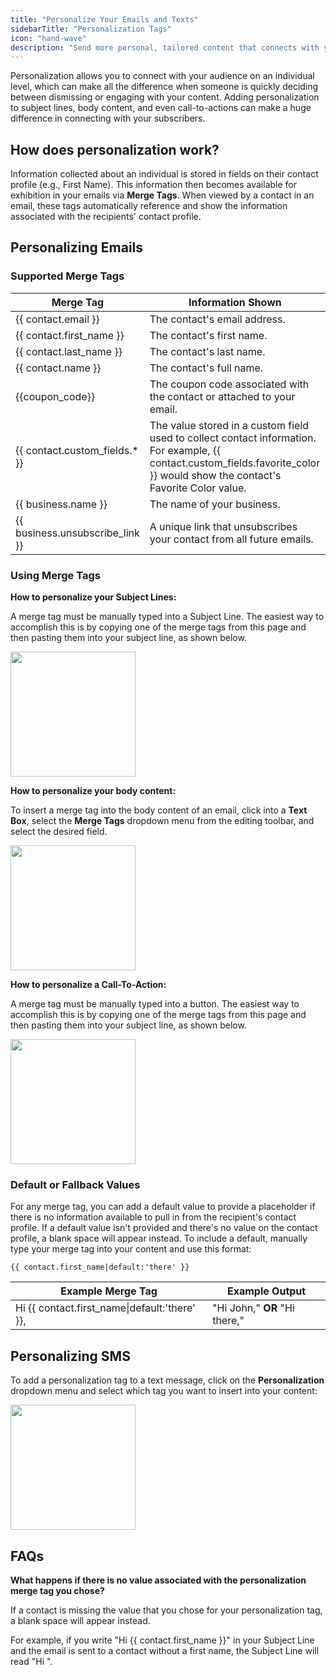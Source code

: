 ```yaml
---
title: "Personalize Your Emails and Texts"
sidebarTitle: "Personalization Tags"
icon: "hand-wave"
description: "Send more personal, tailored content that connects with your audience on an individual level."
---
```


Personalization allows you to connect with your audience on an individual level, which can make all the difference when someone is quickly deciding between dismissing or engaging with your content. Adding personalization to subject lines, body content, and even call-to-actions can make a huge difference in connecting with your subscribers.

## How does personalization work?

Information collected about an individual is stored in fields on their contact profile (e.g., First Name). This information then becomes available for exhibition in your emails via **Merge Tags**. When viewed by a contact in an email, these tags automatically reference and show the information associated with the recipients' contact profile.

## Personalizing Emails

### Supported Merge Tags

| Merge Tag                          | Information Shown                                                                                                                                                                  |
| ---------------------------------- | ---------------------------------------------------------------------------------------------------------------------------------------------------------------------------------- |
| \{\{ contact.email }}              | The contact's email address.                                                                                                                                                       |
| \{\{ contact.first\_name }}        | The contact's first name.                                                                                                                                                          |
| \{\{ contact.last\_name }}         | The contact's last name.                                                                                                                                                           |
| \{\{ contact.name }}               | The contact's full name.                                                                                                                                                           |
| \{\{coupon\_code}}                 | The coupon code associated with the contact or attached to your email.                                                                                                             |
| \{\{ contact.custom\_fields.\* }}  | The value stored in a custom field used to collect contact information. For example, \{\{ contact.custom\_fields.favorite\_color }} would show the contact's Favorite Color value. |
| \{\{ business.name }}              | The name of your business.                                                                                                                                                         |
| \{\{ business.unsubscribe\_link }} | A unique link that unsubscribes your contact from all future emails.                                                                                                               |

### Using Merge Tags

**How to personalize your Subject Lines:**

A merge tag must be manually typed into a Subject Line. The easiest way to accomplish this is by copying one of the merge tags from this page and then pasting them into your subject line, as shown below.

<img height="200" src="/images/content/merge-tag-subject-line.png" />

**How to personalize your body content:**

To insert a merge tag into the body content of an email, click into a **Text Box**, select the **Merge Tags** dropdown menu from the editing toolbar, and select the desired field. 

<img height="200" src="/images/content/merge-tag-body-content.png" />

**How to personalize a Call-To-Action:**

A merge tag must be manually typed into a button. The easiest way to accomplish this is by copying one of the merge tags from this page and then pasting them into your subject line, as shown below.

<img height="200" src="/images/content/merge-tag-cta.png" />

### Default or Fallback Values

For any merge tag, you can add a default value to provide a placeholder if there is no information available to pull in from the recipient's contact profile. If a default value isn't provided and there's no value on the contact profile, a blank space will appear instead. To include a default, manually type your merge tag into your content and use this format: 

`{{ contact.first_name|default:'there' }}`

| Example Merge Tag                                | Example Output                |
| ------------------------------------------------ | ----------------------------- |
| Hi \{\{ contact.first\_name\|default:'there' }}, | "Hi John," **OR** "Hi there," |

## Personalizing SMS

To add a personalization tag to a text message, click on the **Personalization** dropdown menu and select which tag you want to insert into your content:

<img height="200" src="/images/content/merge-tag-sms.png" />

## FAQs

<Icon icon="circle-question" /> **What happens if there is no value associated with the personalization merge tag you chose?**

If a contact is missing the value that you chose for your personalization tag, a blank space will appear instead.

For example, if you write "Hi \{\{ contact.first\_name }}" in your Subject Line and the email is sent to a contact without a first name, the Subject Line will read "Hi ".
